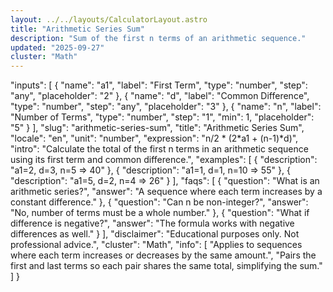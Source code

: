 ```yaml
---
layout: ../../layouts/CalculatorLayout.astro
title: "Arithmetic Series Sum"
description: "Sum of the first n terms of an arithmetic sequence."
updated: "2025-09-27"
cluster: "Math"
---
```



  "inputs": [
    { "name": "a1", "label": "First Term", "type": "number", "step": "any", "placeholder": "2" },
    { "name": "d", "label": "Common Difference", "type": "number", "step": "any", "placeholder": "3" },
    { "name": "n", "label": "Number of Terms", "type": "number", "step": "1", "min": 1, "placeholder": "5" }
  ],
  "slug": "arithmetic-series-sum",
  "title": "Arithmetic Series Sum",
  "locale": "en",
  "unit": "number",
  "expression": "n/2 * (2*a1 + (n-1)*d)",
  "intro": "Calculate the total of the first n terms in an arithmetic sequence using its first term and common difference.",
  "examples": [
    { "description": "a1=2, d=3, n=5 ⇒ 40" },
    { "description": "a1=1, d=1, n=10 ⇒ 55" },
    { "description": "a1=5, d=2, n=4 ⇒ 26" }
  ],
  "faqs": [
    { "question": "What is an arithmetic series?", "answer": "A sequence where each term increases by a constant difference." },
    { "question": "Can n be non-integer?", "answer": "No, number of terms must be a whole number." },
    { "question": "What if difference is negative?", "answer": "The formula works with negative differences as well." }
  ],
  "disclaimer": "Educational purposes only. Not professional advice.",
  "cluster": "Math",
  "info": [
    "Applies to sequences where each term increases or decreases by the same amount.",
    "Pairs the first and last terms so each pair shares the same total, simplifying the sum."
  ]
}

<Calculator schema={schema} />
